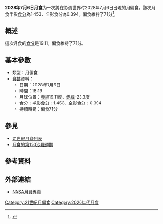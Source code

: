 {{future}}
{{Infobox lunar eclipse
| date        = 2028年7月6日
| time        = 18:19
| nature     = 月偏食
| saros       = 120
| gamma           = -0.790
| magnitude      = 半影食分：1.453<br/>全影食分：0.394
| par_duration   = 71分
| tot_duration    = 
| chart               = Lunar eclipse chart close-2028Jul06.png
}}
'''2028年7月6日月食'''为一次將在协调世界时2028年7月6日出現的月偏食。該次月食半影[[食分|食分]]為1.453、全影食分為0.394。偏食維持了71分<ref name="nasa_catalog_list">{{cite web|url=http://sunearth.gsfc.nasa.gov/eclipse/LEcat/LE2001-2100.html|title=Lunar Eclipses: 2001 to 2100|language=en|publisher=[[NASA|NASA]]|archiveurl=https://web.archive.org/web/19990202141830/http://sunearth.gsfc.nasa.gov/eclipse/LEcat/LE2001-2100.html|archivedate=1999-02-02|deadurl=yes|accessdate=2016-09-10}}</ref>。

== 概述 ==
這次月食的[[食分|食分]]是19.11，偏食維持了71分。

== 基本參數 ==
{{NoteUTC}}
* 類型：月偏食
*[[食甚|食甚]]資料：
** 日期：2028年7月6日
** 時間：18:19
** 月球位置：[[赤經|赤經]]19.11度、[[赤緯|赤緯]]-23.3度
** 食分：半影[[食分|食分]]：1.453、全影食分：0.394
** 持續時間：偏食71分

== 參見 ==
{{portal box|天文學}}
* [[21世紀月食列表|21世紀月食列表]]
* [[月食的第120沙羅週期|月食的第120沙羅週期]]

== 參考資料 ==
{{reflist}}

== 外部連結 ==
* [http://eclipse.gsfc.nasa.gov/lunar.html NASA月食專頁]{{Wayback|url=http://eclipse.gsfc.nasa.gov/lunar.html |date=20181231235927 }}{{en icon}}
{{Lunar-eclipse-stub}}
{{月食}}

[[Category:21世紀月偏食|Category:21世紀月偏食]]
[[Category:2020年代月食|Category:2020年代月食]]